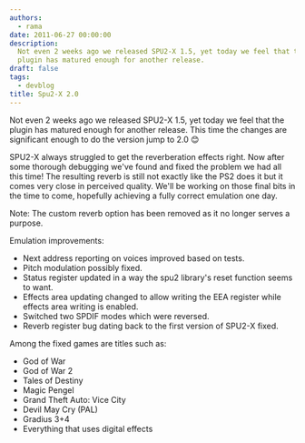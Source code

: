 ```yaml
---
authors:
  - rama
date: 2011-06-27 00:00:00
description:
  Not even 2 weeks ago we released SPU2-X 1.5, yet today we feel that the
  plugin has matured enough for another release.
draft: false
tags:
  - devblog
title: Spu2-X 2.0
---
```


Not even 2 weeks ago we released SPU2-X 1.5, yet today we feel that the plugin has matured enough for another release.
This time the changes are significant enough to do the version jump to
2.0
😊

<!-- truncate -->

SPU2-X always struggled to get the reverberation effects right.
Now after some thorough debugging we've found and fixed the problem we
had all this time!
The resulting reverb is still not exactly like the PS2 does it but it
comes very close in perceived quality.
We'll be working on those final bits in the time to come, hopefully
achieving a fully correct emulation one day.

Note: The custom reverb option has been removed as it no longer serves a
purpose.

Emulation improvements:

- Next address reporting on voices improved based on tests.
- Pitch modulation possibly fixed.
- Status register updated in a way the spu2 library's reset function
  seems to want.
- Effects area updating changed to allow writing the EEA register
  while effects area writing is enabled.
- Switched two SPDIF modes which were reversed.
- Reverb register bug dating back to the first version of SPU2-X
  fixed.

Among the fixed games are titles such as:

- God of War
- God of War 2
- Tales of Destiny
- Magic Pengel
- Grand Theft Auto: Vice City
- Devil May Cry (PAL)
- Gradius 3+4
- Everything that uses digital effects
